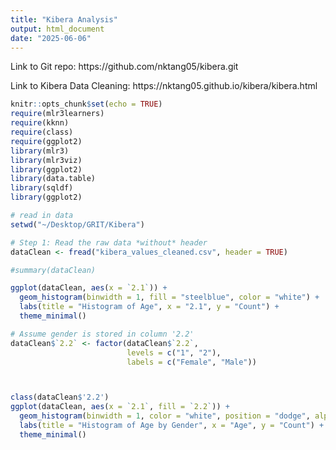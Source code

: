 ```yaml
---
title: "Kibera Analysis"
output: html_document
date: "2025-06-06"
---
```


Link to Git repo: https://github.com/nktang05/kibera.git

Link to Kibera Data Cleaning: https://nktang05.github.io/kibera/kibera.html

```r
knitr::opts_chunk$set(echo = TRUE)
require(mlr3learners) 
require(kknn)  
require(class)
require(ggplot2)
library(mlr3)
library(mlr3viz)
library(ggplot2)
library(data.table)
library(sqldf)
library(ggplot2)

```

```r
# read in data
setwd("~/Desktop/GRIT/Kibera")

# Step 1: Read the raw data *without* header
dataClean <- fread("kibera_values_cleaned.csv", header = TRUE)

```



```r
#summary(dataClean)
```

```r

ggplot(dataClean, aes(x = `2.1`)) +
  geom_histogram(binwidth = 1, fill = "steelblue", color = "white") +
  labs(title = "Histogram of Age", x = "2.1", y = "Count") +
  theme_minimal()


```



```r
# Assume gender is stored in column '2.2'
dataClean$`2.2` <- factor(dataClean$`2.2`, 
                          levels = c("1", "2"), 
                          labels = c("Female", "Male"))



class(dataClean$'2.2')
ggplot(dataClean, aes(x = `2.1`, fill = `2.2`)) +
  geom_histogram(binwidth = 1, color = "white", position = "dodge", alpha = 0.6) +
  labs(title = "Histogram of Age by Gender", x = "Age", y = "Count") +
  theme_minimal()

```














